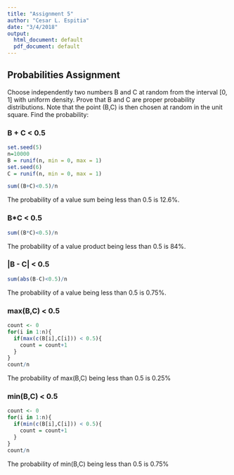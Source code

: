 ```yaml
---
title: "Assignment 5"
author: "Cesar L. Espitia"
date: "3/4/2018"
output:
  html_document: default
  pdf_document: default
---
```


## Probabilities Assignment

Choose independently two numbers B and C at random from the interval [0, 1] with uniform density. Prove that B and C are proper probability distributions.   Note that the point (B,C) is then chosen at random in the unit square.  Find the probability:

### B + C < 0.5

```r
set.seed(5) 
n=10000
B = runif(n, min = 0, max = 1)
set.seed(6)
C = runif(n, min = 0, max = 1)

sum((B+C)<0.5)/n

```
The probability of a value sum being less than 0.5 is 12.6%.

### B*C < 0.5

```r
sum((B*C)<0.5)/n
```

The probability of a value product being less than 0.5 is 84%.

### |B - C| < 0.5

```r
sum(abs(B-C)<0.5)/n
```

The probability of a value being less than 0.5 is 0.75%.


### max(B,C) < 0.5

```r
count <- 0
for(i in 1:n){
  if(max(c(B[i],C[i])) < 0.5){
    count = count+1
  }
}
count/n
```

The probability of max(B,C) being less than 0.5 is 0.25%



### min(B,C) < 0.5

```r
count <- 0
for(i in 1:n){
  if(min(c(B[i],C[i])) < 0.5){
    count = count+1
  }
}
count/n
```

The probability of min(B,C) being less than 0.5 is 0.75%
